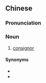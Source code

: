 {{also|托运人}}
==Chinese==
{{zh-forms|s=托运人|type=21}}

===Pronunciation===
{{zh-pron
|m=tuōyùnrén
|c=tok3 wan6 jan4
|cat=n
}}

===Noun===
{{zh-noun}}

# [[consignor]]

====Synonyms====
* {{zh-l|發貨人}}
* {{zh-l|寄銷人}}